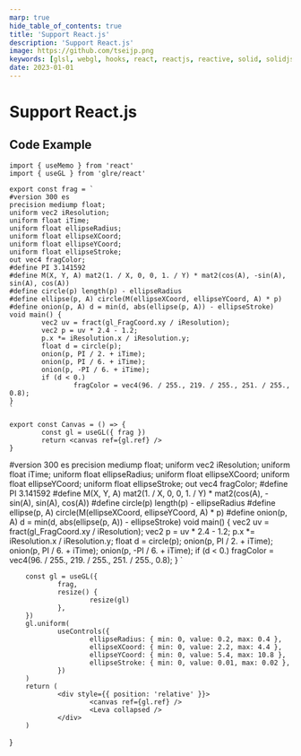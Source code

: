 ```yaml
---
marp: true
hide_table_of_contents: true
title: 'Support React.js'
description: 'Support React.js'
image: https://github.com/tseijp.png
keywords: [glsl, webgl, hooks, react, reactjs, reactive, solid, solidjs, typescript]
date: 2023-01-01
---
```


# Support React.js

<Canvas />

## Code Example

```tsx
import { useMemo } from 'react'
import { useGL } from 'glre/react'

export const frag = `
#version 300 es
precision mediump float;
uniform vec2 iResolution;
uniform float iTime;
uniform float ellipseRadius;
uniform float ellipseXCoord;
uniform float ellipseYCoord;
uniform float ellipseStroke;
out vec4 fragColor;
#define PI 3.141592
#define M(X, Y, A) mat2(1. / X, 0, 0, 1. / Y) * mat2(cos(A), -sin(A), sin(A), cos(A))
#define circle(p) length(p) - ellipseRadius
#define ellipse(p, A) circle(M(ellipseXCoord, ellipseYCoord, A) * p)
#define onion(p, A) d = min(d, abs(ellipse(p, A)) - ellipseStroke)
void main() {
        vec2 uv = fract(gl_FragCoord.xy / iResolution);
        vec2 p = uv * 2.4 - 1.2;
        p.x *= iResolution.x / iResolution.y;
        float d = circle(p);
        onion(p, PI / 2. + iTime);
        onion(p, PI / 6. + iTime);
        onion(p, -PI / 6. + iTime);
        if (d < 0.)
                fragColor = vec4(96. / 255., 219. / 255., 251. / 255., 0.8);
}
`

export const Canvas = () => {
        const gl = useGL({ frag })
        return <canvas ref={gl.ref} />
}
```

#version 300 es
precision mediump float;
uniform vec2 iResolution;
uniform float iTime;
uniform float ellipseRadius;
uniform float ellipseXCoord;
uniform float ellipseYCoord;
uniform float ellipseStroke;
out vec4 fragColor;
#define PI 3.141592
#define M(X, Y, A) mat2(1. / X, 0, 0, 1. / Y) * mat2(cos(A), -sin(A), sin(A), cos(A))
#define circle(p) length(p) - ellipseRadius
#define ellipse(p, A) circle(M(ellipseXCoord, ellipseYCoord, A) * p)
#define onion(p, A) d = min(d, abs(ellipse(p, A)) - ellipseStroke)
void main() {
        vec2 uv = fract(gl_FragCoord.xy / iResolution);
        vec2 p = uv * 2.4 - 1.2;
        p.x *= iResolution.x / iResolution.y;
        float d = circle(p);
        onion(p, PI / 2. + iTime);
        onion(p, PI / 6. + iTime);
        onion(p, -PI / 6. + iTime);
        if (d < 0.)
                fragColor = vec4(96. / 255., 219. / 255., 251. / 255., 0.8);
}
`


        const gl = useGL({
                frag,
                resize() {
                        resize(gl)
                },
        })
        gl.uniform(
                useControls({
                        ellipseRadius: { min: 0, value: 0.2, max: 0.4 },
                        ellipseXCoord: { min: 0, value: 2.2, max: 4.4 },
                        ellipseYCoord: { min: 0, value: 5.4, max: 10.8 },
                        ellipseStroke: { min: 0, value: 0.01, max: 0.02 },
                })
        )
        return (
                <div style={{ position: 'relative' }}>
                        <canvas ref={gl.ref} />
                        <Leva collapsed />
                </div>
        )
}
